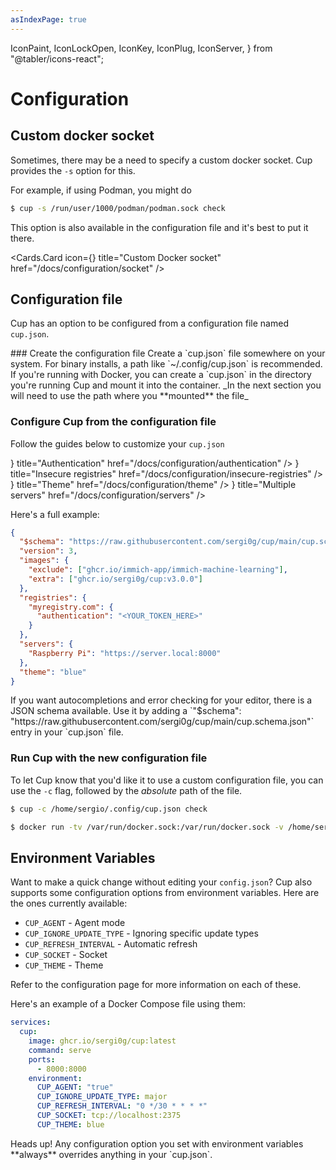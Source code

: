 ```yaml
---
asIndexPage: true
---
```


  IconPaint,
  IconLockOpen,
  IconKey,
  IconPlug,
  IconServer,
} from "@tabler/icons-react";

# Configuration

## Custom docker socket

Sometimes, there may be a need to specify a custom docker socket. Cup provides the `-s` option for this.

For example, if using Podman, you might do

```bash
$ cup -s /run/user/1000/podman/podman.sock check
```

This option is also available in the configuration file and it's best to put it there.

<Cards.Card
  icon={<IconPlug />}
  title="Custom Docker socket"
  href="/docs/configuration/socket"
/>

## Configuration file

Cup has an option to be configured from a configuration file named `cup.json`.

<Steps>
### Create the configuration file
Create a `cup.json` file somewhere on your system. For binary installs, a path like `~/.config/cup.json` is recommended.
If you're running with Docker, you can create a `cup.json` in the directory you're running Cup and mount it into the container. _In the next section you will need to use the path where you **mounted** the file_

### Configure Cup from the configuration file

Follow the guides below to customize your `cup.json`

<Cards>
  <Cards.Card
    icon={<IconKey />}
    title="Authentication"
    href="/docs/configuration/authentication"
  />
  <Cards.Card
    icon={<IconLockOpen />}
    title="Insecure registries"
    href="/docs/configuration/insecure-registries"
  />
  <Cards.Card
    icon={<IconPaint />}
    title="Theme"
    href="/docs/configuration/theme"
  />
  <Cards.Card
    icon={<IconServer />}
    title="Multiple servers"
    href="/docs/configuration/servers"
  />
</Cards>

Here's a full example:

```json
{
  "$schema": "https://raw.githubusercontent.com/sergi0g/cup/main/cup.schema.json",
  "version": 3,
  "images": {
    "exclude": ["ghcr.io/immich-app/immich-machine-learning"],
    "extra": ["ghcr.io/sergi0g/cup:v3.0.0"]
  },
  "registries": {
    "myregistry.com": {
      "authentication": "<YOUR_TOKEN_HERE>"
    }
  },
  "servers": {
    "Raspberry Pi": "https://server.local:8000"
  },
  "theme": "blue"
}
```

<Callout>
  If you want autocompletions and error checking for your editor, there is a
  JSON schema available. Use it by adding a `"$schema":
  "https://raw.githubusercontent.com/sergi0g/cup/main/cup.schema.json"` entry in
  your `cup.json` file.
</Callout>

### Run Cup with the new configuration file

To let Cup know that you'd like it to use a custom configuration file, you can use the `-c` flag, followed by the _absolute_ path of the file.

```bash
$ cup -c /home/sergio/.config/cup.json check
```

```bash
$ docker run -tv /var/run/docker.sock:/var/run/docker.sock -v /home/sergio/.config/cup.json:/config/cup.json ghcr.io/sergi0g/cup -c /config/cup.json serve
```

</Steps>

## Environment Variables

Want to make a quick change without editing your `config.json`? Cup also supports some configuration options from environment variables.
Here are the ones currently available:
- `CUP_AGENT` - Agent mode
- `CUP_IGNORE_UPDATE_TYPE` - Ignoring specific update types
- `CUP_REFRESH_INTERVAL` - Automatic refresh
- `CUP_SOCKET` - Socket
- `CUP_THEME` - Theme

Refer to the configuration page for more information on each of these.

Here's an example of a Docker Compose file using them:
```yaml
services:
  cup:
    image: ghcr.io/sergi0g/cup:latest
    command: serve
    ports:
      - 8000:8000
    environment:
      CUP_AGENT: "true"
      CUP_IGNORE_UPDATE_TYPE: major
      CUP_REFRESH_INTERVAL: "0 */30 * * * *"
      CUP_SOCKET: tcp://localhost:2375
      CUP_THEME: blue
```

<Callout>
    Heads up!
    Any configuration option you set with environment variables **always** overrides anything in your `cup.json`.
</Callout>